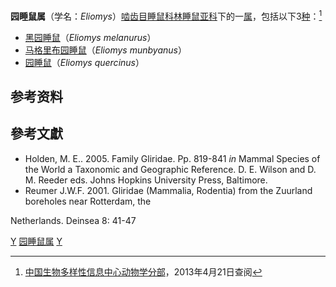 {{Automatic Taxobox
| taxon = Eliomys
| authority = [[约翰·安德烈亚斯·瓦格纳|Wagner]]，1840
| image = Eliomys quercinus01.jpg
| image_caption = [[园睡鼠|园睡鼠]]（''Eliomys quercinus''）
| range_map =Eliomys range map.png
| range_map_width = 250px
| range_map_caption =园睡鼠属分布区域
}}
'''园睡鼠属'''（学名：''Eliomys''）[[啮齿目|啮齿目]][[睡鼠科|睡鼠科]][[林睡鼠亚科|林睡鼠亚科]]下的一[[属_(生物)|属]]，包括以下3[[物种|种]]：<ref>[http://zd1.brim.ac.cn/Mnamelist.asp?x_L_name=Eliomys&z_L_name=LIKE%2C%27%25%2C%25%27 中国生物多样性信息中心动物学分部]{{dead link|date=2017年12月 |bot=InternetArchiveBot |fix-attempted=yes }}，2013年4月21日查阅</ref>
*[[黑园睡鼠|黑园睡鼠]]（''Eliomys melanurus''）
*[[马格里布园睡鼠|马格里布园睡鼠]]（''Eliomys munbyanus''）
*[[园睡鼠|园睡鼠]]（''Eliomys quercinus''）
==参考资料==
{{reflist}}

== 參考文獻 ==
*Holden, M. E.. 2005. Family Gliridae. Pp. 819-841 ''in'' Mammal Species of the World a Taxonomic and Geographic Reference. D. E. Wilson and D. M. Reeder eds. Johns Hopkins University Press, Baltimore.
*Reumer J.W.F. 2001. Gliridae (Mammalia, Rodentia) from the Zuurland boreholes near Rotterdam, the 
Netherlands. Deinsea 8: 41-47

{{啮齿目小作品}}

{{taxonbar}}
[[Category:_1840年描述的分类群|Y]]
[[Category:园睡鼠属|]]
[[Category:睡鼠科|Y]]